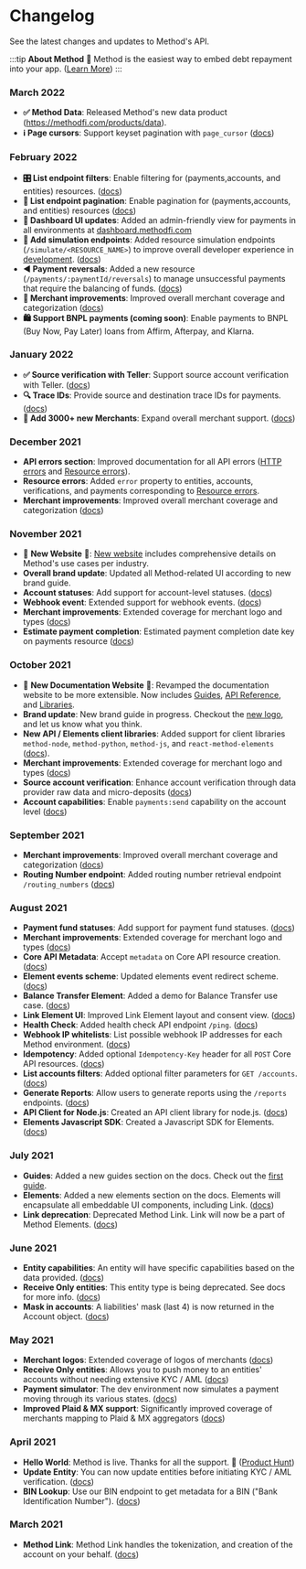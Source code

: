 # Changelog

See the latest changes and updates to Method's API.

:::tip **About Method**
🚀 Method is the easiest way to embed debt repayment into your app. ([Learn More](https://methodfi.com))
:::

### March 2022
* **✅ Method Data**: Released Method's new data product (https://methodfi.com/products/data).
* **ℹ️ Page cursors**: Support keyset pagination with `page_cursor` ([docs](/api/pagination#parameters))


### February 2022
* **🎛 List endpoint filters**: Enable filtering for (payments,accounts, and entities) resources. ([docs](/api/filtering))
* **📄 List endpoint pagination**: Enable pagination for (payments,accounts, and entities) resources ([docs](/api/pagination))
* **💅 Dashboard UI updates**: Added an admin-friendly view for payments in all environments at [dashboard.methodfi.com](https://dashboard.methodfi.com/)
* **🤖 Add simulation endpoints**: Added resource simulation endpoints (`/simulate/<RESOURCE_NAME>`) to
improve overall developer experience in [development](/api/environments#development). ([docs](/api/simulate/overview))
* **◀️ Payment reversals**: Added a new resource (`/payments/:paymentId/reversals`) to manage unsuccessful payments
that require the balancing of funds. ([docs](/api/core/payments/reversals/object))
* **🏬 Merchant improvements**: Improved overall merchant coverage and categorization ([docs](/api/core/merchants/object))
* **🛍 Support BNPL payments (coming soon)**: Enable payments to BNPL (Buy Now, Pay Later) loans
from Affirm, Afterpay, and Klarna.

### January 2022
* **✅  Source verification with Teller**: Support source account verification with Teller. ([docs](/api/core/accounts/ach-verification/create-teller))
* **🔍 Trace IDs**: Provide source and destination trace IDs for payments. ([docs](/api/core/payments/object#attributes))
* **🚀 Add 3000+ new Merchants**: Expand overall merchant support. ([docs](/api/core/merchants/object))

### December 2021
* **API errors section**: Improved documentation for all API errors ([HTTP errors](/api/errors/http) and [Resource errors](/api/errors/resource)).
* **Resource errors**: Added `error` property to entities, accounts, verifications, and payments corresponding
to [Resource errors](/api/errors/resource).
* **Merchant improvements**: Improved overall merchant coverage and categorization ([docs](/api/core/merchants/object))

### November 2021
* 🎉 **New Website** 🎉: [New website](https://methodfi.com) includes comprehensive details on Method's
use cases per industry.
* **Overall brand update**: Updated all Method-related UI according to new brand guide.
* **Account statuses**: Add support for account-level statuses. ([docs](/api/core/accounts/object#account-statuses))
* **Webhook event**: Extended support for webhook events. ([docs](/api/core/webhooks/object#events))
* **Merchant improvements**: Extended coverage for merchant logo and types ([docs](/api/core/merchants/object))
* **Estimate payment completion**: Estimated payment completion date key on payments resource ([docs](/api/core/payments/object))

### October 2021
* 🎉 **New Documentation Website** 🎉: Revamped the documentation website to be more
extensible. Now includes [Guides](/guides), [API Reference](/api), and [Libraries](/libraries).
* **Brand update**: New brand guide in progress. Checkout
the [new logo](https://static.methodfi.com/assets/brand-logo-v2.png), and let us know what you think.
* **New API / Elements client libraries**: Added support for client libraries `method-node`, `method-python`,
`method-js`, and `react-method-elements` ([docs](/libraries)).
* **Merchant improvements**: Extended coverage for merchant logo and types ([docs](/api/core/merchants/object))
* **Source account verification**: Enhance account verification through data provider
raw data and micro-deposits ([docs](/api/core/accounts/ach-verification/object))
* **Account capabilities**: Enable `payments:send` capability on the
account level ([docs](/api/core/accounts/object#account-capabilities))

### September 2021
* **Merchant improvements**: Improved overall merchant coverage and categorization ([docs](/api/core/merchants/object))
* **Routing Number endpoint**: Added routing number retrieval endpoint `/routing_numbers` ([docs](/api/utils/routing-numbers/retrieve))

### August 2021
* **Payment fund statuses**: Add support for payment fund statuses. ([docs](/api/core/payments/object))
* **Merchant improvements**: Extended coverage for merchant logo and types ([docs](/api/core/merchants/object))
* **Core API Metadata**: Accept `metadata` on Core API resource creation. ([docs](/api/metadata))
* **Element events scheme**: Updated elements event redirect scheme. ([docs](/api/elements/events))
* **Balance Transfer Element**: Added a demo for Balance Transfer use case. ([docs](/api/elements/balance-transfer/intro))
* **Link Element UI**: Improved Link Element layout and consent view. ([docs](/api/elements/link/intro))
* **Health Check**: Added health check API endpoint `/ping`. ([docs](/api/healthcheck))
* **Webhook IP whitelists**: List possible webhook IP addresses for each Method environment. ([docs](/api/core/webhooks/ip-whitelisting))
* **Idempotency**: Added optional `Idempotency-Key` header for all `POST` Core API resources. ([docs](/api/idempotency))
* **List accounts filters**: Added optional filter parameters for `GET /accounts`. ([docs](/api/core/accounts/list))
* **Generate Reports**: Allow users to generate reports using the `/reports` endpoints. ([docs](/api/core/reports/object))
* **API Client for Node.js**: Created an API client library for node.js. ([docs](/libraries#api-client-libraries))
* **Elements Javascript SDK**: Created a Javascript SDK for Elements. ([docs](/libraries#elements-client-libraries))

### July 2021

* **Guides**: Added a new guides section on the docs. Check out the [first guide](/guides/integrations/using-plaid).
* **Elements**: Added a new elements section on the docs. Elements will encapsulate all embeddable UI components, including Link. ([docs](/api/elements/intro))
* **Link deprecation**: Deprecated Method Link. Link will now be a part of Method Elements. ([docs](/api/elements/intro))

### June 2021

* **Entity capabilities**: An entity will have specific capabilities based on the data provided. ([docs](/api/core/entities/object#entity-capabilities))
* **Receive Only entities**: This entity type is being deprecated. See docs for more info. ([docs](/api/core/entities/object#entity-capabilities))
* **Mask in accounts**: A liabilities' mask (last 4) is now returned in the Account object. ([docs](/api/core/accounts/object))

### May 2021

* **Merchant logos**: Extended coverage of logos of merchants ([docs](/api/core/merchants/object))
* **Receive Only entities**: Allows you to push money to an entities' accounts without needing extensive KYC / AML ([docs](/api/core/entities/create-receive-only))
* **Payment simulator**: The dev environment now simulates a payment moving through its various states. ([docs](/api/environments))
* **Improved Plaid & MX support**: Significantly improved coverage of merchants mapping to Plaid & MX aggregators ([docs](/api/core/merchants/list))

### April 2021

* **Hello World**: Method is live. Thanks for all the support. 🚀 ([Product Hunt](https://www.producthunt.com/posts/method-financial))
* **Update Entity**: You can now update entities before initiating KYC / AML verification. ([docs](/api/core/entities/update))
* **BIN Lookup**: Use our BIN endpoint to get metadata for a BIN ("Bank Identification Number"). ([docs](/api/utils/bins/object))

### March 2021
* **Method Link**: Method Link handles the tokenization, and creation of the account on your behalf. ([docs](/api/link/intro))

